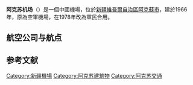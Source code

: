 {{Infobox Airport |
 airport_name = 阿克蘇机场<br/> Aksu Hongqipo Airport |
 photo =Aksu Airport Terminal.JPG |
 type = 軍民合用 |
 run by =  |
 city = [[新疆|新疆]][[阿克蘇|阿克蘇]] |
 opened = |
 elevation = | 
 distance_to_city = 10公里|
 IATA = AKU|
 ICAO = ZWAK|
 pushpin_map=China Xinjiang |
 coordinates= {{coord|41|15|45|N|80|17|30|E|region:CN_type:airport}}|
 runway1_heading =|
 runway1_feet = 7874 |
 runway1_meter = 2400 |
 runway1_surface = 混凝土|
}}

'''阿克苏机场'''（{{airport codes|AKU|ZWAK}}）是一個中國機場，位於[[新疆維吾爾自治區|新疆維吾爾自治區]][[阿克蘇市|阿克蘇市]]，建於1966年，原為空軍機場，在1978年改為軍民合用。

==航空公司与航点==
{{Airport-dest-list
| {{flagicon|PRC}} [[华夏航空|华夏航空]]（G5）| [[博樂阿拉山口機場|博樂]]-[[阿勒泰機場|阿勒泰]]、[[博樂阿拉山口機場|博樂]]-[[塔城機場|塔城]]、[[克拉瑪依機場|克拉瑪依]]-[[富蘊可可托海機場|富蘊]]、[[圖木舒克唐王城機場|圖木舒克]]-[[和田機場|和田]]、[[莎車葉爾羌機場|莎車]]-[[和田機場|和田]]、[[庫車龜茲機場|庫車]]-[[哈密機場|哈密]]、[[庫車龜茲機場|庫車]]-[[庫爾勒機場|庫爾勒]]、[[庫爾勒機場|庫爾勒]]、[[石河子花園機場|石河子]]、[[伊寧機場|伊寧]]、[[吐魯番交河機場|吐魯番]]-[[蘭州中川國際機場|蘭州]]、[[西寧曹家堡國際機場|西寧]]-[[成都双流国际机场|成都雙流]]
| {{flagicon|PRC}} [[中國南方航空|中國南方航空]]（CZ）| [[乌鲁木齐地窝堡国际机场|乌鲁木齐]]、[[乌鲁木齐地窝堡国际机场|乌鲁木齐]]-[[杭州蕭山國際機場|杭州]]、[[喀什机场|喀什]]、[[西安咸阳国际机场|西安]]、[[重慶江北國際機場|重慶]]
| {{flagicon|PRC}} [[中国国际航空|中国国际航空]]（CA）| [[乌鲁木齐地窝堡国际机场|乌鲁木齐]]-[[北京首都國際機場|北京首都]]、[[圖木舒克唐王城機場|圖木舒克]]、[[蘭州中川國際機場|蘭州]]-[[北京首都國際機場|北京首都]]、[[北京首都國際機場|北京首都]]、[[成都天府国际机场|成都天府]]、[[重庆江北国际机场|重庆]]
| {{flagicon|PRC}} [[天津航空|天津航空]]（GS）| [[乌鲁木齐地窝堡国际机场|乌鲁木齐]]
| {{flagicon|PRC}} [[山东航空|山东航空]]（SC）| [[乌鲁木齐地窝堡国际机场|乌鲁木齐]]、[[西安咸阳国际机场|西安]]-[[青島流亭國際機場|青島]]
| {{flagicon|PRC}} [[長龍航空|長龍航空]]（GJ）| [[乌鲁木齐地窝堡国际机场|乌鲁木齐]]、[[郑州新郑国际机场|郑州]]-[[杭州蕭山國際機場|杭州]]
| {{flagicon|PRC}} [[中国西部航空|中国西部航空]]（PN）| [[喀什機場|喀什]]、[[郑州新郑国际机场|郑州]]
| {{flagicon|PRC}} [[中國東方航空|中國東方航空]]（MU）| [[西安咸阳国际机场|西安]]
}}

== 参考文献 ==
{{commonscat|Aksu Airport}}
{{Reflist}}

{{中华人民共和国机场}}
{{人民解放军机场}}
[[Category:新疆機場|Category:新疆機場]]
[[Category:阿克苏建筑物|Category:阿克苏建筑物]]
[[Category:阿克苏交通|Category:阿克苏交通]]